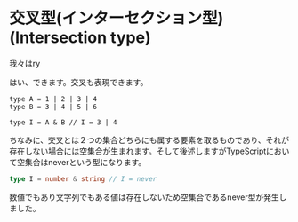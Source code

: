 # 交叉型(インターセクション型)(Intersection type)

我々はry

はい、できます。交叉も表現できます。

```typescritp!
type A = 1 | 2 | 3 | 4
type B = 3 | 4 | 5 | 6

type I = A & B // I = 3 | 4
```

ちなみに、交叉とは２つの集合どちらにも属する要素を取るものであり、それが存在しない場合には空集合が生まれます。そして後述しますがTypeScriptにおいて空集合はneverという型になります。

```typescript
type I = number & string // I = never
```

数値でもあり文字列でもある値は存在しないため空集合であるnever型が発生しました。

